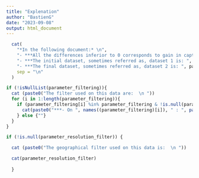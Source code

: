 ```yaml
---
title: "Explenation"
author: "BastienG"
date: "2023-09-08"
output: html_document
---
```


```r

  cat(
    "*In the following document:* \n",
    "- ***All the differences inferior to 0 corresponds to gain in captures.*** \n", 
    "- ***The initial dataset, sometimes referred as, dataset 1 is: ", parameter_titre_dataset_1, "*** \n",
    "- ***The final dataset, sometimes referred as, dataset 2 is: ", parameter_titre_dataset_2, "***", 
    sep = "\n"
  )

```

```r

if (!isNullList(parameter_filtering)){
  cat (paste0("The filter used on this data are:  \n "))
  for (i in 1:length(parameter_filtering)){
    if (parameter_filtering[i] %in% parameter_filtering & !is.null(parameter_filtering[[i]])){
      cat(paste0("***- On ", names((parameter_filtering)[i]), " : ", paste((parameter_filtering)[[i]], collapse = " ; "),"*** \n"))
    } else {""}
  }
}

if (!is.null(parameter_resolution_filter)) {

  cat (paste0("The geographical filter used on this data is:  \n "))

  cat(parameter_resolution_filter)
    
  }


```

